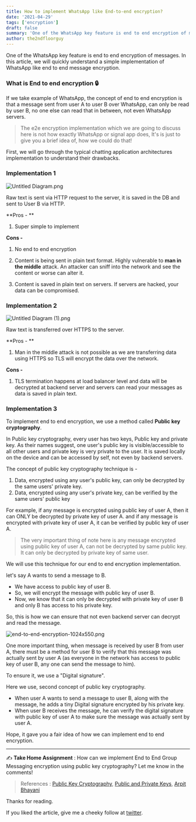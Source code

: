 ```yaml
---
title: How to implement WhatsApp like End-to-end encryption?
date: '2021-04-29'
tags: ['encryption']
draft: false
summary: 'One of the WhatsApp key feature is end to end encryption of messages. In this article, we will quickly understand a simple implementation of WhatsApp like end to end message encryption.'
author: the2ndfloorguy
---
```


One of the WhatsApp key feature is end to end encryption of messages. In this article, we will quickly understand a simple implementation of WhatsApp like end to end message encryption.

### What is End to end encryption 🔒

If we take example of WhatsApp, the concept of end to end encryption is that a message sent from user A to user B over WhatsApp, can only be read by user B, no one else can read that in between, not even WhatsApp servers. 

> The e2e encryption implementation which we are going to discuss here is not how exactly WhatsApp or signal app does, It's is just to give you a brief idea of, how we could do that! 

First, we will go through the typical chatting application architectures implementation to understand their drawbacks.

### Implementation 1


![Untitled Diagram.png](https://cdn.hashnode.com/res/hashnode/image/upload/v1619621026734/I_0YPD-uG.png)

Raw text is sent via HTTP request to the server, it is saved in the DB and sent to User B via HTTP.

**Pros - **

1. Super simple to implement

**Cons -**

1. No end to end encryption

2. Content is being sent in plain text format. Highly vulnerable to **man in the middle** attack. An attacker can sniff into the network and see the content or worse can alter it.

3. Content is saved in plain text on servers. If servers are hacked, your data can be compromised.

### Implementation 2


![Untitled Diagram (1).png](https://cdn.hashnode.com/res/hashnode/image/upload/v1619621090530/_d3BQZ8MZ.png)

Raw text is transferred over HTTPS to the server.

**Pros - ** 

1. Man in the middle attack is not possible as we are transferring data using HTTPS so TLS will encrypt the data over the network.

**Cons -**

1. TLS termination happens at load balancer level and data will be decrypted at backend server and servers can read your messages as data is saved in plain text.


### Implementation 3 

To implement end to end encryption, we use a method called **Public key cryptography**.

In Public key cryptography, every user has two keys, Public key and private key. As their names suggest, one user's public key is visible/accessible to all other users and private key is very private to the user. It is saved locally on the device and can be accessed by self, not even by backend servers.

The concept of public key cryptography technique is -

1. Data, encrypted using any user's public key, can only be decrypted by the same users' private key.
2. Data, encrypted using any user's private key, can be verified by the same users' public key

For example, if any message is encrypted using public key of user A, then it can ONLY be decrypted by private key of user A. and if any message is encrypted with private key of user A, it can be verified by public key of user A.

> The very important thing of note here is any message encrypted using public key of user A, can not be decrypted by same public key. It can only be decrypted by private key of same user.

We will use this technique for our end to end encryption implementation.

let's say A wants to send a message to B.

- We have access to public key of user B.
- So, we will encrypt the message with public key of user B.
- Now, we know that it can only be decrypted with private key of user B and only B has access to his private key.

So, this is how we can ensure that not even backend server can decrypt and read the message.


![end-to-end-encryption-1024x550.png](https://cdn.hashnode.com/res/hashnode/image/upload/v1619621206396/EyoH-ofYp.png)


One more important thing, when message is received by user B from user A, there must be a method for user B to verify that this message was actually sent by user A (as everyone in the network has access to public key of user B, any one can send the message to him).

To ensure it, we  use a "Digital signature".

Here we use, second concept of public key cryptography.

- When user A wants to send a message to user B, along with the message, he adds a tiny Digital signature encrypted by his private key. 
- When user B receives the message, he can verify the digital signature with public key of user A to make sure the message was actually sent by user A.  

Hope, it gave you a fair idea of how we can implement end to end encryption.

<hr> 

✍️ **Take Home Assignment** : How can we implement End to End Group Messaging encryption using public key cryptography? Let me know in the comments! 

> References : [Public Key Cryptography](https://en.wikipedia.org/wiki/Public-key_cryptography), [Public and Private Keys](https://www.preveil.com/blog/public-and-private-key/), [Arpit Bhayani](https://www.youtube.com/watch?v=m_7xSIhxZL8&ab_channel=ArpitBhayani)

Thanks for reading. 

If you liked the article, give me a cheeky follow at [twitter](https://twitter.com/the2ndfloorguy).
